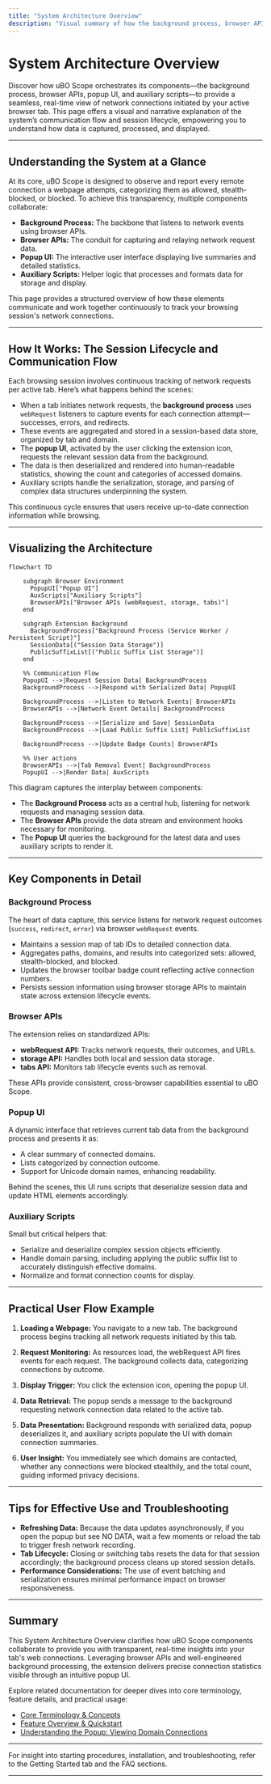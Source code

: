 ```yaml
---
title: "System Architecture Overview"
description: "Visual summary of how the background process, browser APIs, popup UI, and auxiliary scripts interact to detect and display connection statistics. Includes a mermaid diagram highlighting the session lifecycle and communication flow."
---
```


# System Architecture Overview

Discover how uBO Scope orchestrates its components—the background process, browser APIs, popup UI, and auxiliary scripts—to provide a seamless, real-time view of network connections initiated by your active browser tab. This page offers a visual and narrative explanation of the system’s communication flow and session lifecycle, empowering you to understand how data is captured, processed, and displayed.

---

## Understanding the System at a Glance

At its core, uBO Scope is designed to observe and report every remote connection a webpage attempts, categorizing them as allowed, stealth-blocked, or blocked. To achieve this transparency, multiple components collaborate:

- **Background Process:** The backbone that listens to network events using browser APIs.
- **Browser APIs:** The conduit for capturing and relaying network request data.
- **Popup UI:** The interactive user interface displaying live summaries and detailed statistics.
- **Auxiliary Scripts:** Helper logic that processes and formats data for storage and display.

This page provides a structured overview of how these elements communicate and work together continuously to track your browsing session's network connections.

---

## How It Works: The Session Lifecycle and Communication Flow

Each browsing session involves continuous tracking of network requests per active tab. Here’s what happens behind the scenes:

- When a tab initiates network requests, the **background process** uses `webRequest` listeners to capture events for each connection attempt—successes, errors, and redirects.
- These events are aggregated and stored in a session-based data store, organized by tab and domain.
- The **popup UI**, activated by the user clicking the extension icon, requests the relevant session data from the background.
- The data is then deserialized and rendered into human-readable statistics, showing the count and categories of accessed domains.
- Auxiliary scripts handle the serialization, storage, and parsing of complex data structures underpinning the system.

This continuous cycle ensures that users receive up-to-date connection information while browsing.

---

## Visualizing the Architecture

```mermaid
flowchart TD

    subgraph Browser Environment
      PopupUI["Popup UI"]
      AuxScripts["Auxiliary Scripts"]
      BrowserAPIs["Browser APIs (webRequest, storage, tabs)"]
    end

    subgraph Extension Background
      BackgroundProcess["Background Process (Service Worker / Persistent Script)"]
      SessionData[("Session Data Storage")]
      PublicSuffixList[("Public Suffix List Storage")]
    end

    %% Communication Flow
    PopupUI -->|Request Session Data| BackgroundProcess
    BackgroundProcess -->|Respond with Serialized Data| PopupUI

    BackgroundProcess -->|Listen to Network Events| BrowserAPIs
    BrowserAPIs -->|Network Event Details| BackgroundProcess

    BackgroundProcess -->|Serialize and Save| SessionData
    BackgroundProcess -->|Load Public Suffix List| PublicSuffixList

    BackgroundProcess -->|Update Badge Counts| BrowserAPIs

    %% User actions
    BrowserAPIs -->|Tab Removal Event| BackgroundProcess
    PopupUI -->|Render Data| AuxScripts

``` 

This diagram captures the interplay between components:

- The **Background Process** acts as a central hub, listening for network requests and managing session data.
- The **Browser APIs** provide the data stream and environment hooks necessary for monitoring.
- The **Popup UI** queries the background for the latest data and uses auxiliary scripts to render it.

---

## Key Components in Detail

### Background Process
The heart of data capture, this service listens for network request outcomes (`success`, `redirect`, `error`) via browser `webRequest` events.

- Maintains a session map of tab IDs to detailed connection data.
- Aggregates paths, domains, and results into categorized sets: allowed, stealth-blocked, and blocked.
- Updates the browser toolbar badge count reflecting active connection numbers.
- Persists session information using browser storage APIs to maintain state across extension lifecycle events.

### Browser APIs
The extension relies on standardized APIs:

- **webRequest API:** Tracks network requests, their outcomes, and URLs.
- **storage API:** Handles both local and session data storage.
- **tabs API:** Monitors tab lifecycle events such as removal.

These APIs provide consistent, cross-browser capabilities essential to uBO Scope.

### Popup UI
A dynamic interface that retrieves current tab data from the background process and presents it as:

- A clear summary of connected domains.
- Lists categorized by connection outcome.
- Support for Unicode domain names, enhancing readability.

Behind the scenes, this UI runs scripts that deserialize session data and update HTML elements accordingly.

### Auxiliary Scripts
Small but critical helpers that:

- Serialize and deserialize complex session objects efficiently.
- Handle domain parsing, including applying the public suffix list to accurately distinguish effective domains.
- Normalize and format connection counts for display.

---

## Practical User Flow Example

1. **Loading a Webpage:** You navigate to a new tab. The background process begins tracking all network requests initiated by this tab.

2. **Request Monitoring:** As resources load, the webRequest API fires events for each request. The background collects data, categorizing connections by outcome.

3. **Display Trigger:** You click the extension icon, opening the popup UI.

4. **Data Retrieval:** The popup sends a message to the background requesting network connection data related to the active tab.

5. **Data Presentation:** Background responds with serialized data, popup deserializes it, and auxiliary scripts populate the UI with domain connection summaries.

6. **User Insight:** You immediately see which domains are contacted, whether any connections were blocked stealthily, and the total count, guiding informed privacy decisions.

---

## Tips for Effective Use and Troubleshooting

- **Refreshing Data:** Because the data updates asynchronously, if you open the popup but see NO DATA, wait a few moments or reload the tab to trigger fresh network recording.
- **Tab Lifecycle:** Closing or switching tabs resets the data for that session accordingly; the background process cleans up stored session details.
- **Performance Considerations:** The use of event batching and serialization ensures minimal performance impact on browser responsiveness.

---

## Summary
This System Architecture Overview clarifies how uBO Scope components collaborate to provide you with transparent, real-time insights into your tab's web connections. Leveraging browser APIs and well-engineered background processing, the extension delivers precise connection statistics visible through an intuitive popup UI.

Explore related documentation for deeper dives into core terminology, feature details, and practical usage:

- [Core Terminology & Concepts](/overview/architecture-and-core-concepts/core-terminology-and-concepts)
- [Feature Overview & Quickstart](/overview/architecture-and-core-concepts/feature-overview)
- [Understanding the Popup: Viewing Domain Connections](/guides/getting-started-ubo-scope/using-the-popup)

---

For insight into starting procedures, installation, and troubleshooting, refer to the Getting Started tab and the FAQ sections.


---